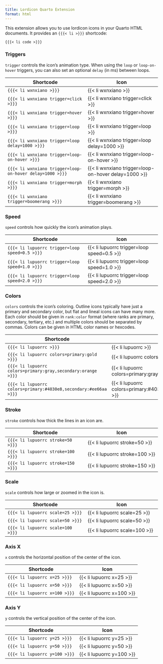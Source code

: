 ```yaml
---
title: Lordicon Quarto Extension
format: html
---
```


This extension allows you to use lordicon icons in your Quarto HTML documents. It provides an `{{{< li >}}}` shortcode:

``` markdown
{{{< li code >}}}
```

### Triggers

`trigger` controls the icon's animation type. When using the `loop` or `loop-on-hover` triggers, you can also set an optional `delay` (in ms) between loops.

| Shortcode                            | Icon                             |
|--------------------------------------|----------------------------------|
| `{{{< li wxnxiano >}}}`              | {{< li wxnxiano >}}              |
| `{{{< li wxnxiano trigger=click >}}}` | {{< li wxnxiano trigger=click >}} |
| `{{{< li wxnxiano trigger=hover >}}}` | {{< li wxnxiano trigger=hover >}} |
| `{{{< li wxnxiano trigger=loop >}}}` | {{< li wxnxiano trigger=loop >}} |
| `{{{< li wxnxiano trigger=loop delay=1000 >}}}` | {{< li wxnxiano trigger=loop delay=1000 >}} |
| `{{{< li wxnxiano trigger=loop-on-hover >}}}` | {{< li wxnxiano trigger=loop-on-hover >}} |
| `{{{< li wxnxiano trigger=loop-on-hover delay=1000 >}}}` | {{< li wxnxiano trigger=loop-on-hover delay=1000 >}} |
| `{{{< li wxnxiano trigger=morph >}}}` | {{< li wxnxiano trigger=morph >}} |
| `{{{< li wxnxiano trigger=boomerang >}}}` | {{< li wxnxiano trigger=boomerang >}} |

### Speed

`speed` controls how quickly the icon's animation plays.

| Shortcode                            | Icon                             |
|--------------------------------------|----------------------------------|
| `{{{< li lupuorrc trigger=loop speed=0.5 >}}}`   | {{< li lupuorrc trigger=loop speed=0.5 >}}   |
| `{{{< li lupuorrc trigger=loop speed=1.0 >}}}`   | {{< li lupuorrc trigger=loop speed=1.0 >}}   |
| `{{{< li lupuorrc trigger=loop speed=2.0 >}}}`   | {{< li lupuorrc trigger=loop speed=2.0 >}}   |

### Colors

`colors` controls the icon's coloring. Outline icons typically have just a primary and secondary color, but flat and lineal icons can have many more. Each color should be given in `rank:color` format (where ranks are primary, secondary, tertiary, etc.) and multiple colors should be separated by commas. Colors can be given in HTML color names or hexcodes.

| Shortcode                            | Icon                             |
|--------------------------------------|----------------------------------|
| `{{{< li lupuorrc >}}}`              | {{< li lupuorrc >}}              |
| `{{{< li lupuorrc colors=primary:gold >}}}`   | {{< li lupuorrc colors=primary:gold >}}   |
| `{{{< li lupuorrc colors=primary:gray,secondary:orange >}}}`   | {{< li lupuorrc colors=primary:gray,secondary:orange >}}   |
| `{{{< li lupuorrc colors=primary:#4030e8,secondary:#ee66aa >}}}`   | {{< li lupuorrc colors=primary:#4030e8,secondary:#ee66aa >}}   |

### Stroke

`stroke` controls how thick the lines in an icon are.

| Shortcode                            | Icon                             |
|--------------------------------------|----------------------------------|
| `{{{< li lupuorrc stroke=50 >}}}`    | {{< li lupuorrc stroke=50 >}}    |
| `{{{< li lupuorrc stroke=100 >}}}`   | {{< li lupuorrc stroke=100 >}}   |
| `{{{< li lupuorrc stroke=150 >}}}`   | {{< li lupuorrc stroke=150 >}}   |

### Scale

`scale` controls how large or zoomed in the icon is.

| Shortcode                            | Icon                             |
|--------------------------------------|----------------------------------|
| `{{{< li lupuorrc scale=25 >}}}`     | {{< li lupuorrc scale=25 >}}     |
| `{{{< li lupuorrc scale=50 >}}}`     | {{< li lupuorrc scale=50 >}}     |
| `{{{< li lupuorrc scale=100 >}}}`    | {{< li lupuorrc scale=100 >}}    |

### Axis X

`x` controls the horizontal position of the center of the icon.

| Shortcode                        | Icon                       |
|----------------------------------|----------------------------|
| `{{{< li lupuorrc x=25 >}}}`     | {{< li lupuorrc x=25 >}}   |
| `{{{< li lupuorrc x=50 >}}}`     | {{< li lupuorrc x=50 >}}   |
| `{{{< li lupuorrc x=100 >}}}`    | {{< li lupuorrc x=100 >}}  |

### Axis Y

`y` controls the vertical position of the center of the icon.

| Shortcode                        | Icon                       |
|----------------------------------|----------------------------|
| `{{{< li lupuorrc y=25 >}}}`     | {{< li lupuorrc y=25 >}}   |
| `{{{< li lupuorrc y=50 >}}}`     | {{< li lupuorrc y=50 >}}   |
| `{{{< li lupuorrc y=100 >}}}`    | {{< li lupuorrc y=100 >}}  |
